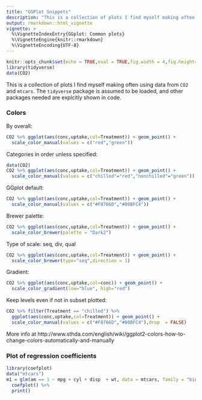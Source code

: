 ```yaml
---
title: "GGPlot Snippets"
description: "This is a collection of plots I find myself making often."
output: rmarkdown::html_vignette
vignette: >
  %\VignetteIndexEntry{GGplot: Common plots}
  %\VignetteEngine{knitr::rmarkdown}
  %\VignetteEncoding{UTF-8}
---
```


```r
knitr::opts_chunk$set(echo = TRUE,eval = TRUE,fig.width = 4,fig.height=2.5)
library(tidyverse)
data(CO2)

```

This is a collection of plots I find myself making often using data from `CO2` and `mtcars`. The `tidyverse` package is assumed to be loaded, and other packages needed are explcitly shown in code.


### Colors

By overall: 
```r
CO2 %>% ggplot(aes(conc,uptake,col=Treatment)) + geom_point() +
  scale_color_manual(values = c("red","green"))
```

Categories in order unless specified: 
```r
data(CO2)
CO2 %>% ggplot(aes(conc,uptake,col=Treatment)) + geom_point() +
  scale_color_manual(values = c("chilled"="red","nonchilled"="green"))
```

GGplot default:
```r
CO2 %>% ggplot(aes(conc,uptake,col=Treatment)) + geom_point() +
  scale_color_manual(values = c("#F8766D","#00BFC4"))
```

Brewer palette:
```r
CO2 %>% ggplot(aes(conc,uptake,col=Treatment)) + geom_point() +
  scale_color_brewer(palette = "Dark2")
```

Type of scale: seq, div, qual
```r
CO2 %>% ggplot(aes(conc,uptake,col=Treatment)) + geom_point() +
  scale_color_brewer(type="seq",direction = 1) 
```

Gradient:
```r
CO2 %>% ggplot(aes(conc,uptake,col=conc)) + geom_point() +
  scale_color_gradient(low="blue", high="red")
```

Keep levels even if not in subset plotted:
```r
CO2 %>% filter(Treatment == "chilled") %>%
  ggplot(aes(conc,uptake,col=Treatment)) + geom_point() +
  scale_color_manual(values = c("#F8766D","#00BFC4"),drop  = FALSE)
```

More info at http://www.sthda.com/english/wiki/ggplot2-colors-how-to-change-colors-automatically-and-manually


### Plot of regression coefficients
```r
library(coefplot)
data("mtcars")
m1 = glm(am == 1 ~ mpg + cyl + disp  + wt, data = mtcars, family = "binomial") %>% 
  coefplot() %>% 
  print()
```
